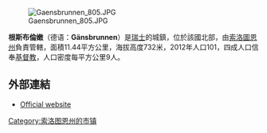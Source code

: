 [[Image:Gaensbrunnen_805.JPG|right]]

'''根斯布倫嫩'''（德语：'''Gänsbrunnen'''）是[[瑞士|瑞士]]的城鎮，位於該國北部，由[[索洛圖恩州|索洛圖恩州]]負責管轄，面積11.44平方公里，海拔高度732米，2012年人口101，四成人口信奉[[基督教|基督教]]，人口密度每平方公里9人。

==外部連結==
* [http://www.gaensbrunnen.ch Official website] {{Wayback|url=http://www.gaensbrunnen.ch/ |date=20210123171125 }}

{{Switzerland-geo-stub}}
[[Category:索洛图恩州的市镇|Category:索洛图恩州的市镇]]